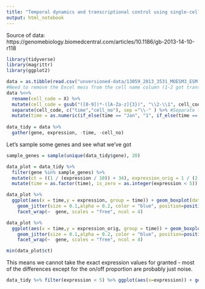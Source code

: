 ```yaml
---
title: "Temporal dynamics and transcriptional control using single-cell gene expression analysis"
output: html_notebook
---
```


Source of data: https://genomebiology.biomedcentral.com/articles/10.1186/gb-2013-14-10-r118

```r
library(tidyverse)
library(magrittr)
library(ggplot2)
```


```r
data = as.tibble(read.csv("unversioned-data/13059_2013_3531_MOESM3_ESM.csv", stringsAsFactors = FALSE))
#Need to remove the Excel mess from the cell name column (1-2 got transformed to 02-Jan, 1-40 to Jan-40 and similar fun)
data %<>% 
  rename(cell_code = X) %>%
  mutate(cell_code = gsub("([0-9])*-([A-Za-z]{3})", "\\2-\\1", cell_code)) %>%  #Change 01-Jan to Jan-01 to have consistent order of time and cell no
  separate(cell_code, c("time","cell_no"), sep ="\\-" ) %>% #Separate time from cell_no
  mutate(time = as.numeric(if_else(time == "Jan", "1", if_else(time == "Jun", "6", if_else(time == "Dec", "12", time)))), cell_no = as.integer(cell_no))  #get rid of string representations in time
  
data_tidy = data %>%
  gather(gene, expression, -time, -cell_no)

```

Let's sample some genes and see what we've got
```r
sample_genes = sample(unique(data_tidy$gene), 20)

data_plot = data_tidy %>%
  filter(gene %in% sample_genes) %>%
  mutate(ct = ((1 / (expression / 10)) + 34), expression_orig = 1 / (2 ^ ct)) %>%
  mutate(time = as.factor(time), is_zero = as.integer(expression < 5)) #Threshold of 5 is used in the paper

data_plot %>%
  ggplot(aes(x = time,y = expression, group = time)) + geom_boxplot(data = data_plot %>% filter(is_zero == 0), outlier.shape =  NA) + 
    geom_jitter(size = 0.1,alpha = 0.2, color = "blue", position=position_jitter(width=0.2)) +
    facet_wrap(~  gene, scales = "free", ncol = 4)

data_plot %>%
  ggplot(aes(x = time,y = expression_orig, group = time)) + geom_boxplot(data = data_plot %>% filter(is_zero == 0), outlier.shape =  NA) + 
    geom_jitter(size = 0.1,alpha = 0.2, color = "blue", position=position_jitter(width=0.2)) +
    facet_wrap(~  gene, scales = "free", ncol = 4)

min(data_plot$ct)
```

This means we cannot take the exact expression values for granted - most of the differences except for the on/off proportion are probably just noise.

```r
data_tidy %>% filter(expression < 5) %>% ggplot(aes(x=expression)) + geom_histogram(binwidth = 0.1)
```

